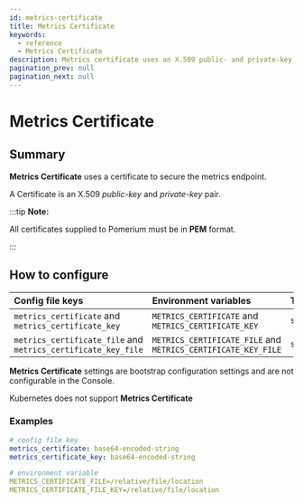 ```yaml
---
id: metrics-certificate
title: Metrics Certificate
keywords:
  - reference
  - Metrics Certificate
description: Metrics certificate uses an X.509 public- and private-key pair to secure the metrics endpoint.
pagination_prev: null
pagination_next: null
---
```



# Metrics Certificate

## Summary

**Metrics Certificate** uses a certificate to secure the metrics endpoint.

A Certificate is an X.509 _public-key_ and _private-key_ pair.

:::tip **Note:**

All certificates supplied to Pomerium must be in **PEM** format.

:::

## How to configure

<Tabs>
<TabItem value="Core" label="Core">

| **Config file keys** | **Environment variables** | **Type** | **Usage** |
| :-- | :-- | :-- | :-- |
| `metrics_certificate` and `metrics_certificate_key` | `METRICS_CERTIFICATE` and `METRICS_CERTIFICATE_KEY` | `string` | **optional** |
| `metrics_certificate_file` and `metrics_certificate_key_file` | `METRICS_CERTIFICATE_FILE` and `METRICS_CERTIFICATE_KEY_FILE` | `string` | **optional** |

</TabItem>
<TabItem value="Enterprise" label="Enterprise">

**Metrics Certificate** settings are bootstrap configuration settings and are not configurable in the Console.

</TabItem>
<TabItem value="Kubernetes" label="Kubernetes">

Kubernetes does not support **Metrics Certificate**

</TabItem>
</Tabs>

### Examples

```yaml
# config file key
metrics_certificate: base64-encoded-string
metrics_certificate_key: base64-encoded-string

# environment variable
METRICS_CERTIFICATE_FILE=/relative/file/location
METRICS_CERTIFICATE_FILE_KEY=/relative/file/location
```
